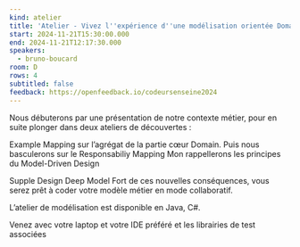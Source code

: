 ```yaml
---
kind: atelier
title: 'Atelier - Vivez l''expérience d''une modélisation orientée Domain Driven Design'
start: 2024-11-21T15:30:00.000
end: 2024-11-21T12:17:30.000
speakers:
  - bruno-boucard
room: D
rows: 4
subtitled: false
feedback: https://openfeedback.io/codeursenseine2024
---
```


Nous débuterons par une présentation de notre contexte métier, pour en suite plonger dans deux ateliers de découvertes :

Example Mapping sur l’agrégat de la partie cœur Domain.
Puis nous basculerons sur le Responsabiliy Mapping
Mon rappellerons les principes du Model-Driven Design

Supple Design
Deep Model
Fort de ces nouvelles conséquences, vous serez prêt à coder votre modèle métier en mode collaboratif.

L’atelier de modélisation est disponible en Java, C#.

Venez avec votre laptop et votre IDE préféré et les librairies de test associées
